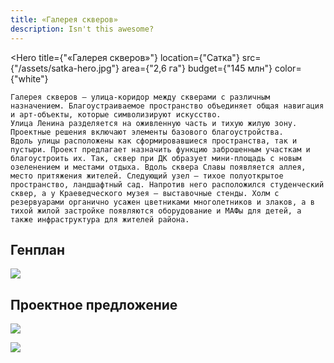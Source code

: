 ```yaml
---
title: «Галерея скверов»
description: Isn't this awesome?
---
```


<Hero
    title={"«Галерея скверов»"}
    location={"Сатка"}
    src={"/assets/satka-hero.jpg"}
    area={"2,6 га"}
    budget={"145 млн"}
    color={"white"}
>
    Галерея скверов — улица-коридор между скверами с различным назначением. Благоустраиваемое пространство объединяет общая навигация и арт-объекты, которые символизируют искусство.
    Улица Ленина разделяется на оживленную часть и тихую жилую зону. Проектные решения включают элементы базового благоустройства.
    Вдоль улицы расположены как сформировавшиеся пространства, так и пустыри. Проект предлагает назначить функцию заброшенным участкам и благоустроить их. Так, сквер при ДК образует мини-площадь с новым озеленением и местами отдыха. Вдоль сквера Славы появляется аллея, место притяжения жителей. Следующий узел — тихое полуоткрытое пространство, ландшафтный сад. Напротив него расположился студенческий сквер, а у Краеведческого музея — выставочные стенды. Холм с резервуарами органично усажен цветниками многолетников и злаков, а в тихой жилой застройке появляются оборудование и МАФы для детей, а также инфраструктура для жителей района.
</Hero>

## Генплан

![](/assets/satka-00.jpg)

## Проектное предложение

![](/assets/satka-01.jpg)

![](/assets/satka-02.jpg)

